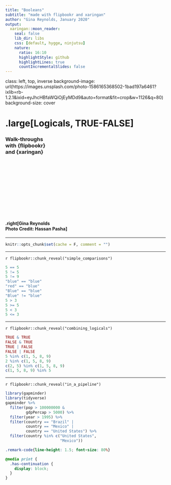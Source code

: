 ```yaml
---
title: "Booleans"
subtitle: "made with flipbookr and xaringan"
author: "Gina Reynolds, January 2020"
output:
  xaringan::moon_reader:
    seal: false
    lib_dir: libs
    css: [default, hygge, ninjutsu]
    nature:
      ratio: 16:10
      highlightStyle: github
      highlightLines: true
      countIncrementalSlides: false
---
```






class: left, top, inverse
background-image: url(https://images.unsplash.com/photo-1586165368502-1bad197a6461?ixlib=rb-1.2.1&ixid=eyJhcHBfaWQiOjEyMDd9&auto=format&fit=crop&w=1126&q=80)
background-size: cover

# .large[Logicals, TRUE-FALSE]
### Walk-throughs <br>with {flipbookr}<br>and {xaringan}

<br>
<br>
<br>
<br>
<br>
<br>
<br>
<br>
<br>
<br>

#### .right[Gina Reynolds<br>Photo Credit: Hassan Pasha]


---

```r
knitr::opts_chunk$set(cache = F, comment = "")
```


---

`r flipbookr::chunk_reveal("simple_comparisons")`

```r
5 == 5
5 != 5
5 != 9
"blue" == "blue"
"red" == "blue"
"Blue" == "blue"
"Blue" != "blue"
5 > 3
5 >= 5
5 < 3
5 <= 3
```


---


`r flipbookr::chunk_reveal("combining_logicals")`

```r
TRUE & TRUE
FALSE & TRUE
TRUE | FALSE
FALSE | FALSE
5 %in% c(1, 5, 8, 9)
2 %in% c(1, 5, 8, 9)
c(2, 5) %in% c(1, 5, 8, 9)
c(1, 5, 8, 9) %in% 5
```


---

`r flipbookr::chunk_reveal("in_a_pipeline")`


```r
library(gapminder)
library(tidyverse)
gapminder %>% 
  filter(pop > 100000000 &
         gdpPercap > 5000) %>% 
  filter(year > 1995) %>% 
  filter(country == "Brazil" |
         country == "Mexico" |
         country == "United States") %>% 
  filter(country %in% c("United States", 
                        "Mexico"))
```





```css
.remark-code{line-height: 1.5; font-size: 80%}

@media print {
  .has-continuation {
    display: block;
  }
}
```


